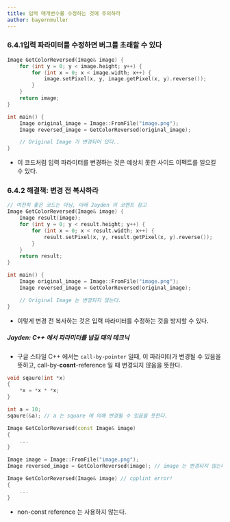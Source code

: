 ```yaml
---
title: 입력 매개변수를 수정하는 것에 주의하라
author: bayernmuller
---
```


### 6.4.1입력 파라미터를 수정하면 버그를 초래할 수 있다

```cpp incorrect
Image GetColorReversed(Image& image) {
    for (int y = 0; y < image.height; y++) {
        for (int x = 0; x < image.width; x++) {
            image.setPixel(x, y, image.getPixel(x, y).reverse());
        }
    }   
    return image;
}

int main() {
    Image original_image = Image::FromFile("image.png");
    Image reversed_image = GetColorReversed(original_image);

    // Original Image 가 변경되어 있다..
}
```

* 이 코드처럼 입력 파라미터를 변경하는 것은 예상치 못한 사이드 이펙트를 일으킬 수 있다.

### 6.4.2 해결책: 변경 전 복사하라

```cpp correct
// 여전히 좋은 코드는 아님, 아래 Jayden 의 코멘트 참고
Image GetColorReversed(Image& image) {
    Image result(image);
    for (int y = 0; y < result.height; y++) {
        for (int x = 0; x < result.width; x++) {
            result.setPixel(x, y, result.getPixel(x, y).reverse());
        }
    }
    return result;
}

int main() {
    Image original_image = Image::FromFile("image.png");
    Image reversed_image = GetColorReversed(original_image);

    // Original Image 는 변경되지 않는다.
}
```

* 이렇게 변경 전 복사하는 것은 입력 파라미터를 수정하는 것을 방지할 수 있다.

##### Jayden: C++ 에서 파라미터를 넘길 때의 테크닉
 * 구글 스타일 C++ 에서는 `call-by-pointer` 일때, 이 파라미터가 변경될 수 있음을 뜻하고, call-by-**cosnt**-reference 일 때 변경되지 않음을 뜻한다.

```cpp correct
void sqaure(int *x)
{
    *x = *x * *x;
}

int a = 10;
sqaure(&a); // a 는 square 에 의해 변경될 수 있음을 뜻한다.
```

```cpp correct
Image GetColorReversed(const Image& image)
{
    ...
}

Image image = Image::FromFile("image.png");
Image reversed_image = GetColorReversed(image); // image 는 변경되지 않는다.
```

```cpp incorrect
Image GetColorReversed(Image& image) // cpplint error!
{
    ...
}
```
* non-const reference 는 사용하지 않는다.

